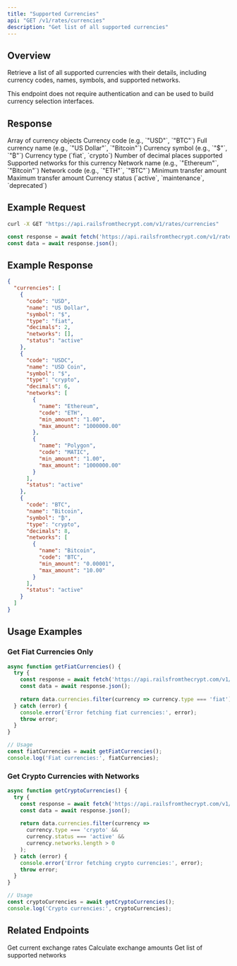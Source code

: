 ```yaml
---
title: "Supported Currencies"
api: "GET /v1/rates/currencies"
description: "Get list of all supported currencies"
---
```


## Overview

Retrieve a list of all supported currencies with their details, including currency codes, names, symbols, and supported networks.

<Note>
This endpoint does not require authentication and can be used to build currency selection interfaces.
</Note>

## Response

<ResponseField name="currencies" type="array">
  Array of currency objects
</ResponseField>

<ResponseField name="currencies[].code" type="string">
  Currency code (e.g., `"USD"`, `"BTC"`)
</ResponseField>

<ResponseField name="currencies[].name" type="string">
  Full currency name (e.g., `"US Dollar"`, `"Bitcoin"`)
</ResponseField>

<ResponseField name="currencies[].symbol" type="string">
  Currency symbol (e.g., `"$"`, `"₿"`)
</ResponseField>

<ResponseField name="currencies[].type" type="string">
  Currency type (`fiat`, `crypto`)
</ResponseField>

<ResponseField name="currencies[].decimals" type="number">
  Number of decimal places supported
</ResponseField>

<ResponseField name="currencies[].networks" type="array">
  Supported networks for this currency
</ResponseField>

<ResponseField name="currencies[].networks[].name" type="string">
  Network name (e.g., `"Ethereum"`, `"Bitcoin"`)
</ResponseField>

<ResponseField name="currencies[].networks[].code" type="string">
  Network code (e.g., `"ETH"`, `"BTC"`)
</ResponseField>

<ResponseField name="currencies[].networks[].min_amount" type="string">
  Minimum transfer amount
</ResponseField>

<ResponseField name="currencies[].networks[].max_amount" type="string">
  Maximum transfer amount
</ResponseField>

<ResponseField name="currencies[].status" type="string">
  Currency status (`active`, `maintenance`, `deprecated`)
</ResponseField>

## Example Request

<CodeGroup>

```bash cURL
curl -X GET "https://api.railsfromthecrypt.com/v1/rates/currencies"
```

```javascript JavaScript
const response = await fetch('https://api.railsfromthecrypt.com/v1/rates/currencies');
const data = await response.json();
```

</CodeGroup>

## Example Response

<ResponseExample>

```json Success Response
{
  "currencies": [
    {
      "code": "USD",
      "name": "US Dollar",
      "symbol": "$",
      "type": "fiat",
      "decimals": 2,
      "networks": [],
      "status": "active"
    },
    {
      "code": "USDC",
      "name": "USD Coin",
      "symbol": "$",
      "type": "crypto",
      "decimals": 6,
      "networks": [
        {
          "name": "Ethereum",
          "code": "ETH",
          "min_amount": "1.00",
          "max_amount": "1000000.00"
        },
        {
          "name": "Polygon",
          "code": "MATIC",
          "min_amount": "1.00",
          "max_amount": "1000000.00"
        }
      ],
      "status": "active"
    },
    {
      "code": "BTC",
      "name": "Bitcoin",
      "symbol": "₿",
      "type": "crypto",
      "decimals": 8,
      "networks": [
        {
          "name": "Bitcoin",
          "code": "BTC",
          "min_amount": "0.00001",
          "max_amount": "10.00"
        }
      ],
      "status": "active"
    }
  ]
}
```

</ResponseExample>

## Usage Examples

### Get Fiat Currencies Only

<CodeGroup>

```javascript JavaScript
async function getFiatCurrencies() {
  try {
    const response = await fetch('https://api.railsfromthecrypt.com/v1/rates/currencies');
    const data = await response.json();
    
    return data.currencies.filter(currency => currency.type === 'fiat');
  } catch (error) {
    console.error('Error fetching fiat currencies:', error);
    throw error;
  }
}

// Usage
const fiatCurrencies = await getFiatCurrencies();
console.log('Fiat currencies:', fiatCurrencies);
```

</CodeGroup>

### Get Crypto Currencies with Networks

<CodeGroup>

```javascript JavaScript
async function getCryptoCurrencies() {
  try {
    const response = await fetch('https://api.railsfromthecrypt.com/v1/rates/currencies');
    const data = await response.json();
    
    return data.currencies.filter(currency => 
      currency.type === 'crypto' && 
      currency.status === 'active' &&
      currency.networks.length > 0
    );
  } catch (error) {
    console.error('Error fetching crypto currencies:', error);
    throw error;
  }
}

// Usage
const cryptoCurrencies = await getCryptoCurrencies();
console.log('Crypto currencies:', cryptoCurrencies);
```

</CodeGroup>

## Related Endpoints

<CardGroup cols={2}>
  <Card
    title="List Exchange Rates"
    icon="list"
    href="/api/rates/list"
  >
    Get current exchange rates
  </Card>
  <Card
    title="Rate Calculator"
    icon="calculator"
    href="/api/rates/calculator"
  >
    Calculate exchange amounts
  </Card>
  <Card
    title="Supported Networks"
    icon="network-wired"
    href="/api/rates/networks"
  >
    Get list of supported networks
  </Card>
</CardGroup>

